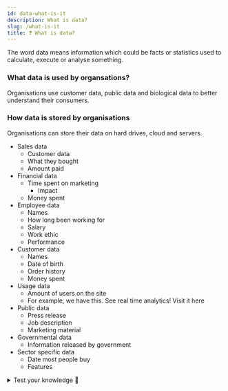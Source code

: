 ```yaml
---
id: data-what-is-it
description: What is data?
slug: /what-is-it
title: ❓ What is data?
---
```


The word data means information which could be facts or statistics used to calculate, execute or analyse something.

### What data is used by organsations?
Organisations use customer data, public data and biological data to better understand their consumers.

### How data is stored by organisations
Organisations can store their data on hard drives, cloud and servers.

- Sales data
    - Customer data
    - What they bought
    - Amount paid
- Financial data
    - Time spent on marketing
        - Impact
    - Money spent
- Employee data
    - Names
    - How long been working for
    - Salary
    - Work ethic
    - Performance
- Customer data
    - Names
    - Date of birth
    - Order history
    - Money spent
- Usage data
    - Amount of users on the site
    - For example, we have this. See real time analytics! Visit it here
- Public data
    - Press release
    - Job description
    - Marketing material
- Governmental data
    - Information released by government
- Sector specific data
    - Date most people buy
    - Features

<details>
  <summary>Test your knowledge 🧠</summary>

<iframe src="https://quizlet.com/681480857/match/embed?i=3loczc&x=1jj1" height="500" width="100%"></iframe>

</details>